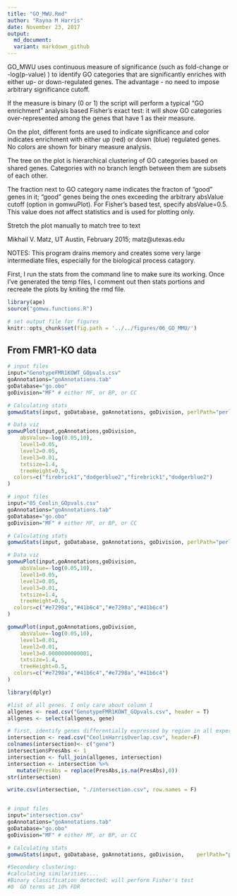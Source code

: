 ```yaml
---
title: "GO_MWU.Rmd"
author: "Rayna M Harris"
date: November 23, 2017
output:
  md_document:
  variant: markdown_github
---
```


GO_MWU uses continuous measure of significance (such as fold-change or -log(p-value) ) to identify GO categories that are significantly enriches with either up- or down-regulated genes. The advantage - no need to impose arbitrary significance cutoff.

If the measure is binary (0 or 1) the script will perform a typical "GO enrichment" analysis based Fisher's exact test: it will show GO categories over-represented among the genes that have 1 as their measure. 

On the plot, different fonts are used to indicate significance and color indicates enrichment with either up (red) or down (blue) regulated genes. No colors are shown for binary measure analysis.

The tree on the plot is hierarchical clustering of GO categories based on shared genes. Categories with no branch length between them are subsets of each other.

The fraction next to GO category name indicates the fracton of "good" genes in it; "good" genes being the ones exceeding the arbitrary absValue cutoff (option in gomwuPlot). For Fisher's based test, specify absValue=0.5. This value does not affect statistics and is used for plotting only.

Stretch the plot manually to match tree to text

Mikhail V. Matz, UT Austin, February 2015; matz@utexas.edu

################################################################


NOTES: This program drains memory and creates some very large intermediate files, especially for the biological process catagory. 

First, I run the stats from the command line to make sure its working. Once I've generated the temp files, I comment out then stats portions and recreate the plots by kniting the rmd file. 

```r
library(ape)
source("gomwu.functions.R")

# set output file for figures 
knitr::opts_chunk$set(fig.path = '../../figures/06_GO_MMU/')
```

## From FMR1-KO data

```r
# input files
input="GenotypeFMR1KOWT_GOpvals.csv" 
goAnnotations="goAnnotations.tab" 
goDatabase="go.obo" 
goDivision="MF" # either MF, or BP, or CC

# Calculating stats
gomwuStats(input, goDatabase, goAnnotations, goDivision, perlPath="perl", largest=0.1, smallest=5,clusterCutHeight=0.25)  

# Data viz
gomwuPlot(input,goAnnotations,goDivision,
	absValue=-log(0.05,10),  
	level1=0.05, 
	level2=0.05, 
	level3=0.01, 
	txtsize=1.4,    
	treeHeight=0.5, 
  colors=c("firebrick1","dodgerblue2","firebrick1","dodgerblue2") 
)
```

```r
# input files
input="05_Ceolin_GOpvals.csv" 
goAnnotations="goAnnotations.tab" 
goDatabase="go.obo" 
goDivision="MF" # either MF, or BP, or CC

# Calculating stats
gomwuStats(input, goDatabase, goAnnotations, goDivision, perlPath="perl", largest=0.1, smallest=5,clusterCutHeight=0.25)  

# Data viz
gomwuPlot(input,goAnnotations,goDivision,
	absValue=-log(0.05,10),  
	level1=0.05, 
	level2=0.05, 
	level3=0.01, 
	txtsize=1.4,    
	treeHeight=0.5, 
  colors=c("#e7298a","#41b6c4","#e7298a","#41b6c4") 
)

gomwuPlot(input,goAnnotations,goDivision,
	absValue=-log(0.05,10),  
	level1=0.01, 
	level2=0.01, 
	level3=0.0000000000001, 
	txtsize=1.4,    
	treeHeight=0.5, 
  colors=c("#e7298a","#41b6c4","#e7298a","#41b6c4") 
)

```


```r

library(dplyr)

#list of all genes. I only care about column 1
allgenes <- read.csv("GenotypeFMR1KOWT_GOpvals.csv", header = T)
allgenes <- select(allgenes, gene)

# first, identify genes differentially expressed by region in all experiments
intersection <- read.csv("CeolinHarrisOverlap.csv", header=F)
colnames(intersection)<- c("gene")
intersection$PresAbs <- 1
intersection <- full_join(allgenes, intersection)
intersection <- intersection %>%
   mutate(PresAbs = replace(PresAbs,is.na(PresAbs),0))
str(intersection)

write.csv(intersection, "./intersection.csv", row.names = F)


# input files
input="intersection.csv" 
goAnnotations="goAnnotations.tab" 
goDatabase="go.obo" 
goDivision="MF" # either MF, or BP, or CC

# Calculating stats
gomwuStats(input, goDatabase, goAnnotations, goDivision,	perlPath="perl",  largest=0.1, smallest=5, clusterCutHeight=0.25, Alternative="g")

#Secondary clustering:
#calculating similarities....
#Binary classification detected; will perform Fisher's test
#0  GO terms at 10% FDR
```

